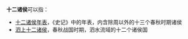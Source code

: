 '''十二诸侯'''可以指：

*[[十二诸侯年表|十二诸侯年表]]，《史记》中的年表，内含除周以外的十三个春秋时期诸侯
*[[泗上十二诸侯|泗上十二诸侯]]，春秋战国时期，泗水流域的十二个诸侯国

{{Disambig|Cat=四字消歧义}}